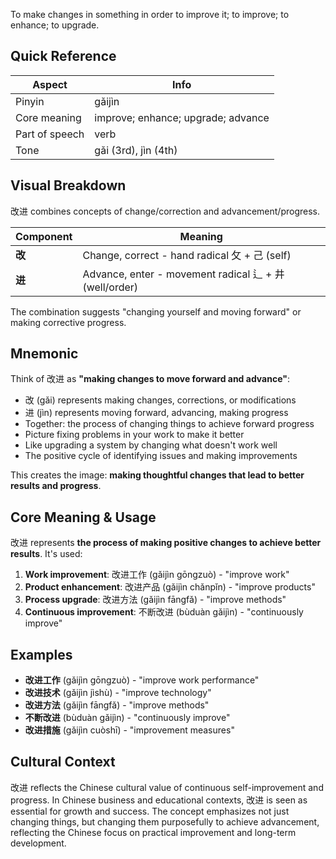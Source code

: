 To make changes in something in order to improve it; to improve; to enhance; to upgrade.

## Quick Reference

| Aspect         | Info                                  |
| -------------- | ------------------------------------- |
| Pinyin         | gǎijìn                                |
| Core meaning   | improve; enhance; upgrade; advance    |
| Part of speech | verb                                  |
| Tone           | gǎi (3rd), jìn (4th)                  |

## Visual Breakdown

改进 combines concepts of change/correction and advancement/progress.

| Component | Meaning                                                    |
| --------- | ---------------------------------------------------------- |
| **改**    | Change, correct - hand radical 攵 + 己 (self)            |
| **进**    | Advance, enter - movement radical 辶 + 井 (well/order)   |

The combination suggests "changing yourself and moving forward" or making corrective progress.

## Mnemonic

Think of 改进 as **"making changes to move forward and advance"**:

- 改 (gǎi) represents making changes, corrections, or modifications
- 进 (jìn) represents moving forward, advancing, making progress
- Together: the process of changing things to achieve forward progress
- Picture fixing problems in your work to make it better
- Like upgrading a system by changing what doesn't work well
- The positive cycle of identifying issues and making improvements

This creates the image: **making thoughtful changes that lead to better results and progress**.

## Core Meaning & Usage

改进 represents **the process of making positive changes to achieve better results**. It's used:

1. **Work improvement**: 改进工作 (gǎijìn gōngzuò) - "improve work"
2. **Product enhancement**: 改进产品 (gǎijìn chǎnpǐn) - "improve products"
3. **Process upgrade**: 改进方法 (gǎijìn fāngfǎ) - "improve methods"
4. **Continuous improvement**: 不断改进 (bùduàn gǎijìn) - "continuously improve"

## Examples

- **改进工作** (gǎijìn gōngzuò) - "improve work performance"
- **改进技术** (gǎijìn jìshù) - "improve technology"
- **改进方法** (gǎijìn fāngfǎ) - "improve methods"
- **不断改进** (bùduàn gǎijìn) - "continuously improve"
- **改进措施** (gǎijìn cuòshī) - "improvement measures"

## Cultural Context

改进 reflects the Chinese cultural value of continuous self-improvement and progress. In Chinese business and educational contexts, 改进 is seen as essential for growth and success. The concept emphasizes not just changing things, but changing them purposefully to achieve advancement, reflecting the Chinese focus on practical improvement and long-term development.

